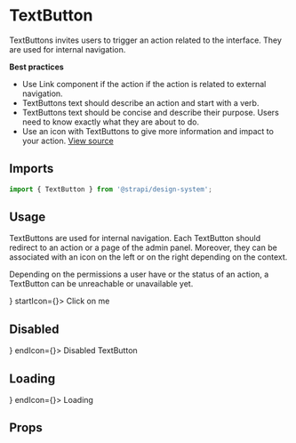 <!--- TextButton.stories.mdx --->


<Meta title="Design System/Components/TextButton" component={TextButton} />

# TextButton

TextButtons invites users to trigger an action related to the interface. They are used for internal navigation.

**Best practices**

- Use Link component if the action if the action is related to external navigation.
- TextButtons text should describe an action and start with a verb.
- TextButtons text should be concise and describe their purpose. Users need to know exactly what they are about to do.
- Use an icon with TextButtons to give more information and impact to your action.
  [View source](https://github.com/strapi/design-system/tree/main/packages/strapi-design-system/src/TextButton)

## Imports

```js
import { TextButton } from '@strapi/design-system';
```

## Usage

TextButtons are used for internal navigation. Each TextButton should redirect to an action or a page of the admin panel. Moreover, they can be associated with an icon on the left or on the right depending on the context.

Depending on the permissions a user have or the status of an action, a TextButton can be unreachable or unavailable yet.

<Canvas>
  <Story name="base">
    <div>
      <TextButton endIcon={<ArrowRight />} startIcon={<ArrowLeft />}>
        Click on me
      </TextButton>
    </div>
  </Story>
</Canvas>

## Disabled

<Canvas>
  <Story name="disabled">
    <div>
      <TextButton disabled startIcon={<ArrowLeft />} endIcon={<ArrowRight />}>
        Disabled TextButton
      </TextButton>
    </div>
  </Story>
</Canvas>

## Loading

<Canvas>
  <Story name="loading">
    <div>
      <TextButton loading startIcon={<ArrowLeft />} endIcon={<ArrowRight />}>
        Loading
      </TextButton>
    </div>
  </Story>
</Canvas>

## Props

<ArgsTable of={TextButton} />
